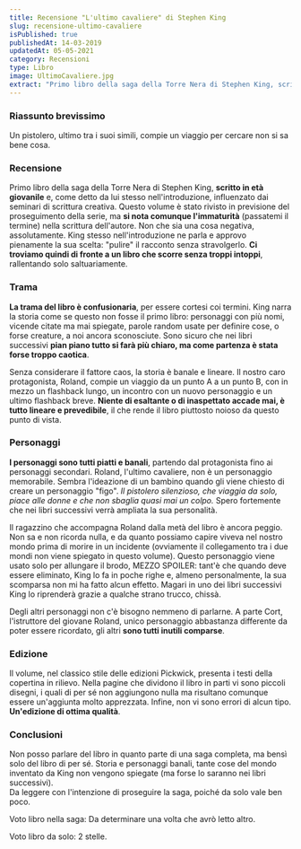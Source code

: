```yaml
---
title: Recensione "L'ultimo cavaliere" di Stephen King
slug: recensione-ultimo-cavaliere
isPublished: true
publishedAt: 14-03-2019
updatedAt: 05-05-2021
category: Recensioni
type: Libro
image: UltimoCavaliere.jpg
extract: "Primo libro della saga della Torre Nera di Stephen King, scritto in età giovanile e, come detto da lui stesso nell’introduzione, influenzato dai seminari di scrittura creativa. Questo volume è stato rivisto in previsione del proseguimento della serie, ma si nota comunque l’immaturità (passatemi il termine) nella scrittura dell’autore. Non che sia una cosa negativa, assolutamente. King stesso nell’introduzione ne parla e approvo pienamente la sua scelta: “pulire” il racconto senza stravolgerlo. Ci troviamo quindi di fronte a un libro che scorre senza troppi intoppi, rallentando solo saltuariamente."
---
```


<Book slug="lultimo-cavaliere" />

### Riassunto brevissimo

Un pistolero, ultimo tra i suoi simili, compie un viaggio per cercare non si sa bene cosa.

### Recensione

Primo libro della saga della Torre Nera di Stephen King, **scritto in età giovanile** e, come detto da lui stesso nell'introduzione, influenzato dai seminari di scrittura creativa. Questo volume è stato rivisto in previsione del proseguimento della serie, ma **si nota comunque l'immaturità** (passatemi il termine) nella scrittura dell'autore. Non che sia una cosa negativa, assolutamente. King stesso nell'introduzione ne parla e approvo pienamente la sua scelta: "pulire" il racconto senza stravolgerlo. **Ci troviamo quindi di fronte a un libro che scorre senza troppi intoppi**, rallentando solo saltuariamente.

### Trama

**La trama del libro è confusionaria**, per essere cortesi coi termini. King narra la storia come se questo non fosse il primo libro: personaggi con più nomi, vicende citate ma mai spiegate, parole random usate per definire cose, o forse creature, a noi ancora sconosciute. Sono sicuro che nei libri successivi **pian piano tutto si farà più chiaro, ma come partenza è stata forse troppo caotica**.

Senza considerare il fattore caos, la storia è banale e lineare. Il nostro caro protagonista, Roland, compie un viaggio da un punto A a un punto B, con in mezzo un flashback lungo, un incontro con un nuovo personaggio e un ultimo flashback breve. **Niente di esaltante o di inaspettato accade mai, è tutto lineare e prevedibile**, il che rende il libro piuttosto noioso da questo punto di vista.

### Personaggi

**I personaggi sono tutti piatti e banali**, partendo dal protagonista fino ai personaggi secondari. Roland, l'ultimo cavaliere, non è un personaggio memorabile. Sembra l'ideazione di un bambino quando gli viene chiesto di creare un personaggio "figo". _Il pistolero silenzioso, che viaggia da solo, piace alle donne e che non sbaglia quasi mai un colpo._ Spero fortemente che nei libri successivi verrà ampliata la sua personalità.

Il ragazzino che accompagna Roland dalla metà del libro è ancora peggio. Non sa e non ricorda nulla, e da quanto possiamo capire viveva nel nostro mondo prima di morire in un incidente (ovviamente il collegamento tra i due mondi non viene spiegato in questo volume). Questo personaggio viene usato solo per allungare il brodo, MEZZO SPOILER: tant'è che quando deve essere eliminato, King lo fa in poche righe e, almeno personalmente, la sua scomparsa non mi ha fatto alcun effetto. Magari in uno dei libri successivi King lo riprenderà grazie a qualche strano trucco, chissà.

Degli altri personaggi non c'è bisogno nemmeno di parlarne. A parte Cort, l'istruttore del giovane Roland, unico personaggio abbastanza differente da poter essere ricordato, gli altri **sono tutti inutili comparse**.

### Edizione

Il volume, nel classico stile delle edizioni Pickwick, presenta i testi della copertina in rilievo. Nella pagine che dividono il libro in parti vi sono piccoli disegni, i quali di per sé non aggiungono nulla ma risultano comunque essere un'aggiunta molto apprezzata. Infine, non vi sono errori di alcun tipo. **Un'edizione di ottima qualità**.

### Conclusioni

Non posso parlare del libro in quanto parte di una saga completa, ma bensì solo del libro di per sé. Storia e personaggi banali, tante cose del mondo inventato da King non vengono spiegate (ma forse lo saranno nei libri successivi).  
Da leggere con l'intenzione di proseguire la saga, poiché da solo vale ben poco.

Voto libro nella saga: Da determinare una volta che avrò letto altro.

Voto libro da solo: 2 stelle.